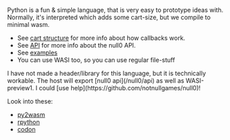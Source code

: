
<Callout emoji='🐍'>Python is a fun & simple language, that is very easy to prototype ideas with. Normally, it's interpreted which adds some cart-size, but we compile to minimal wasm.</Callout>

- See [cart structure](/null0/cart) for more info about how callbacks work.
- See [API](/null0/api) for more info about the null0 API.
- See [examples](https://github.com/notnullgames/notnullgames/tree/main/examples/)
- You can use WASI too, so you can use regular file-stuff

<Callout emoji='☠️' className='alert-soft alert-warning'>
  I have not made a header/library for this language, but it is technically workable. The host will export [null0 api](/null0/api) as well as WASI-preview1. I could [use help](https://github.com/notnullgames/null0)!
</Callout>

Look into these:

- [py2wasm](https://github.com/wasmerio/py2wasm)
- [rpython](https://maori.geek.nz/rpython-compiling-python-to-c-for-the-speed-5411d57a5316)
- [codon](https://github.com/exaloop/codon)
